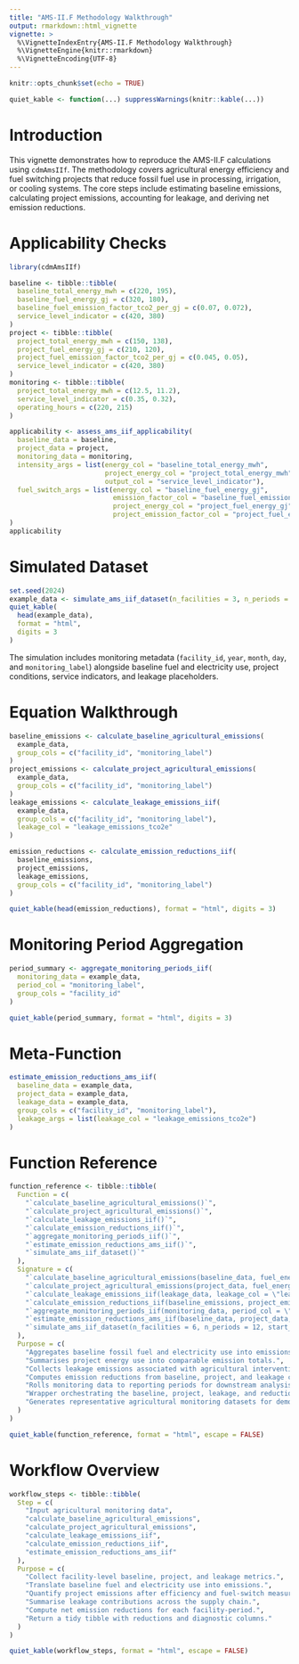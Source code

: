```yaml
---
title: "AMS-II.F Methodology Walkthrough"
output: rmarkdown::html_vignette
vignette: >
  %\VignetteIndexEntry{AMS-II.F Methodology Walkthrough}
  %\VignetteEngine{knitr::rmarkdown}
  %\VignetteEncoding{UTF-8}
---
```


```r
knitr::opts_chunk$set(echo = TRUE)
```
```r
quiet_kable <- function(...) suppressWarnings(knitr::kable(...))
```


# Introduction

This vignette demonstrates how to reproduce the AMS-II.F calculations using
`cdmAmsIIf`. The methodology covers agricultural energy efficiency and fuel
switching projects that reduce fossil fuel use in processing, irrigation, or
cooling systems. The core steps include estimating baseline emissions,
calculating project emissions, accounting for leakage, and deriving net emission
reductions.

# Applicability Checks

```r
library(cdmAmsIIf)

baseline <- tibble::tibble(
  baseline_total_energy_mwh = c(220, 195),
  baseline_fuel_energy_gj = c(320, 180),
  baseline_fuel_emission_factor_tco2_per_gj = c(0.07, 0.072),
  service_level_indicator = c(420, 380)
)
project <- tibble::tibble(
  project_total_energy_mwh = c(150, 138),
  project_fuel_energy_gj = c(210, 120),
  project_fuel_emission_factor_tco2_per_gj = c(0.045, 0.05),
  service_level_indicator = c(420, 380)
)
monitoring <- tibble::tibble(
  project_total_energy_mwh = c(12.5, 11.2),
  service_level_indicator = c(0.35, 0.32),
  operating_hours = c(220, 215)
)

applicability <- assess_ams_iif_applicability(
  baseline_data = baseline,
  project_data = project,
  monitoring_data = monitoring,
  intensity_args = list(energy_col = "baseline_total_energy_mwh",
                        project_energy_col = "project_total_energy_mwh",
                        output_col = "service_level_indicator"),
  fuel_switch_args = list(energy_col = "baseline_fuel_energy_gj",
                          emission_factor_col = "baseline_fuel_emission_factor_tco2_per_gj",
                          project_energy_col = "project_fuel_energy_gj",
                          project_emission_factor_col = "project_fuel_emission_factor_tco2_per_gj")
)
applicability
```

# Simulated Dataset

```r
set.seed(2024)
example_data <- simulate_ams_iif_dataset(n_facilities = 3, n_periods = 4)
quiet_kable(
  head(example_data),
  format = "html",
  digits = 3
)
```

The simulation includes monitoring metadata (`facility_id`, `year`, `month`,
`day`, and `monitoring_label`) alongside baseline fuel and electricity use,
project conditions, service indicators, and leakage placeholders.

# Equation Walkthrough

```r
baseline_emissions <- calculate_baseline_agricultural_emissions(
  example_data,
  group_cols = c("facility_id", "monitoring_label")
)
project_emissions <- calculate_project_agricultural_emissions(
  example_data,
  group_cols = c("facility_id", "monitoring_label")
)
leakage_emissions <- calculate_leakage_emissions_iif(
  example_data,
  group_cols = c("facility_id", "monitoring_label"),
  leakage_col = "leakage_emissions_tco2e"
)

emission_reductions <- calculate_emission_reductions_iif(
  baseline_emissions,
  project_emissions,
  leakage_emissions,
  group_cols = c("facility_id", "monitoring_label")
)

quiet_kable(head(emission_reductions), format = "html", digits = 3)
```

# Monitoring Period Aggregation

```r
period_summary <- aggregate_monitoring_periods_iif(
  monitoring_data = example_data,
  period_col = "monitoring_label",
  group_cols = "facility_id"
)

quiet_kable(period_summary, format = "html", digits = 3)
```

# Meta-Function

```r
estimate_emission_reductions_ams_iif(
  baseline_data = example_data,
  project_data = example_data,
  leakage_data = example_data,
  group_cols = c("facility_id", "monitoring_label"),
  leakage_args = list(leakage_col = "leakage_emissions_tco2e")
)
```

# Function Reference

```r
function_reference <- tibble::tibble(
  Function = c(
    "`calculate_baseline_agricultural_emissions()`",
    "`calculate_project_agricultural_emissions()`",
    "`calculate_leakage_emissions_iif()`",
    "`calculate_emission_reductions_iif()`",
    "`aggregate_monitoring_periods_iif()`",
    "`estimate_emission_reductions_ams_iif()`",
    "`simulate_ams_iif_dataset()`"
  ),
  Signature = c(
    "`calculate_baseline_agricultural_emissions(baseline_data, fuel_energy_col = \"baseline_fuel_energy_gj\", fuel_emission_factor_col = \"baseline_fuel_emission_factor_tco2_per_gj\", electricity_col = \"baseline_electricity_mwh\", electricity_emission_factor_col = \"baseline_electricity_emission_factor_tco2_per_mwh\", group_cols = NULL, output_col = \"baseline_emissions_tco2e\")`",
    "`calculate_project_agricultural_emissions(project_data, fuel_energy_col = \"project_fuel_energy_gj\", fuel_emission_factor_col = \"project_fuel_emission_factor_tco2_per_gj\", electricity_col = \"project_electricity_mwh\", electricity_emission_factor_col = \"project_electricity_emission_factor_tco2_per_mwh\", group_cols = NULL, output_col = \"project_emissions_tco2e\")`",
    "`calculate_leakage_emissions_iif(leakage_data, leakage_col = \"leakage_emissions_tco2e\", group_cols = NULL, output_col = \"leakage_emissions_tco2e\")`",
    "`calculate_emission_reductions_iif(baseline_emissions, project_emissions, leakage_emissions = NULL, baseline_col = \"baseline_emissions_tco2e\", project_col = \"project_emissions_tco2e\", leakage_col = \"leakage_emissions_tco2e\", output_col = \"emission_reductions_tco2e\", group_cols = NULL)`",
    "`aggregate_monitoring_periods_iif(monitoring_data, period_col = \"monitoring_period\", group_cols = NULL, summarise_cols = NULL, output_col = \"monitoring_period\")`",
    "`estimate_emission_reductions_ams_iif(baseline_data, project_data, leakage_data = NULL, group_cols = NULL, baseline_args = list(), project_args = list(), leakage_args = list(), reduction_args = list())`",
    "`simulate_ams_iif_dataset(n_facilities = 6, n_periods = 12, start_year = 2023, start_month = 1, baseline_electricity_mean = 140, baseline_fuel_mean = 420, electricity_savings = 0.22, fuel_savings = 0.38, fuel_switch_reduction = 0.35)`"
  ),
  Purpose = c(
    "Aggregates baseline fossil fuel and electricity use into emissions.",
    "Summarises project energy use into comparable emission totals.",
    "Collects leakage emissions associated with agricultural interventions.",
    "Computes emission reductions from baseline, project, and leakage components.",
    "Rolls monitoring data to reporting periods for downstream analysis.",
    "Wrapper orchestrating the baseline, project, leakage, and reduction helpers.",
    "Generates representative agricultural monitoring datasets for demos and tests."
  )
)

quiet_kable(function_reference, format = "html", escape = FALSE)
```

# Workflow Overview

```r
workflow_steps <- tibble::tibble(
  Step = c(
    "Input agricultural monitoring data",
    "calculate_baseline_agricultural_emissions",
    "calculate_project_agricultural_emissions",
    "calculate_leakage_emissions_iif",
    "calculate_emission_reductions_iif",
    "estimate_emission_reductions_ams_iif"
  ),
  Purpose = c(
    "Collect facility-level baseline, project, and leakage metrics.",
    "Translate baseline fuel and electricity use into emissions.",
    "Quantify project emissions after efficiency and fuel-switch measures.",
    "Summarise leakage contributions across the supply chain.",
    "Compute net emission reductions for each facility-period.",
    "Return a tidy tibble with reductions and diagnostic columns."
  )
)

quiet_kable(workflow_steps, format = "html", escape = FALSE)
```
